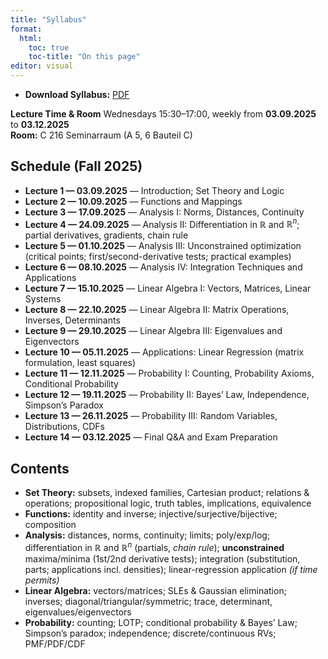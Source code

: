 ```yaml
---
title: "Syllabus"
format:
  html:
    toc: true
    toc-title: "On this page"
editor: visual
---
```


-   **Download Syllabus:** [PDF](files/syllabus_BAS_CDSS_25.pdf)

::: callout-note
**Lecture Time & Room** Wednesdays 15:30–17:00, weekly from **03.09.2025** to **03.12.2025**\
**Room:** C 216 Seminarraum (A 5, 6 Bauteil C)
:::

## Schedule (Fall 2025)

-   **Lecture 1 — 03.09.2025** — Introduction; Set Theory and Logic\
-   **Lecture 2 — 10.09.2025** — Functions and Mappings\
-   **Lecture 3 — 17.09.2025** — Analysis I: Norms, Distances, Continuity\
-   **Lecture 4 — 24.09.2025** — Analysis II: Differentiation in $\mathbb{R}$ and $\mathbb{R}^n$; partial derivatives, gradients, chain rule\
-   **Lecture 5 — 01.10.2025** — Analysis III: Unconstrained optimization (critical points; first/second-derivative tests; practical examples)\
-   **Lecture 6 — 08.10.2025** — Analysis IV: Integration Techniques and Applications\
-   **Lecture 7 — 15.10.2025** — Linear Algebra I: Vectors, Matrices, Linear Systems\
-   **Lecture 8 — 22.10.2025** — Linear Algebra II: Matrix Operations, Inverses, Determinants\
-   **Lecture 9 — 29.10.2025** — Linear Algebra III: Eigenvalues and Eigenvectors\
-   **Lecture 10 — 05.11.2025** — Applications: Linear Regression (matrix formulation, least squares)\
-   **Lecture 11 — 12.11.2025** — Probability I: Counting, Probability Axioms, Conditional Probability\
-   **Lecture 12 — 19.11.2025** — Probability II: Bayes’ Law, Independence, Simpson’s Paradox\
-   **Lecture 13 — 26.11.2025** — Probability III: Random Variables, Distributions, CDFs\
-   **Lecture 14 — 03.12.2025** — Final Q&A and Exam Preparation

## Contents

-   **Set Theory:** subsets, indexed families, Cartesian product; relations & operations; propositional logic, truth tables, implications, equivalence\
-   **Functions:** identity and inverse; injective/surjective/bijective; composition\
-   **Analysis:** distances, norms, continuity; limits; poly/exp/log; differentiation in $\mathbb{R}$ and $\mathbb{R}^n$ (partials, *chain rule*); **unconstrained** maxima/minima (1st/2nd derivative tests); integration (substitution, parts; applications incl. densities); linear-regression application *(if time permits)*\
-   **Linear Algebra:** vectors/matrices; SLEs & Gaussian elimination; inverses; diagonal/triangular/symmetric; trace, determinant, eigenvalues/eigenvectors\
-   **Probability:** counting; LOTP; conditional probability & Bayes’ Law; Simpson’s paradox; independence; discrete/continuous RVs; PMF/PDF/CDF
